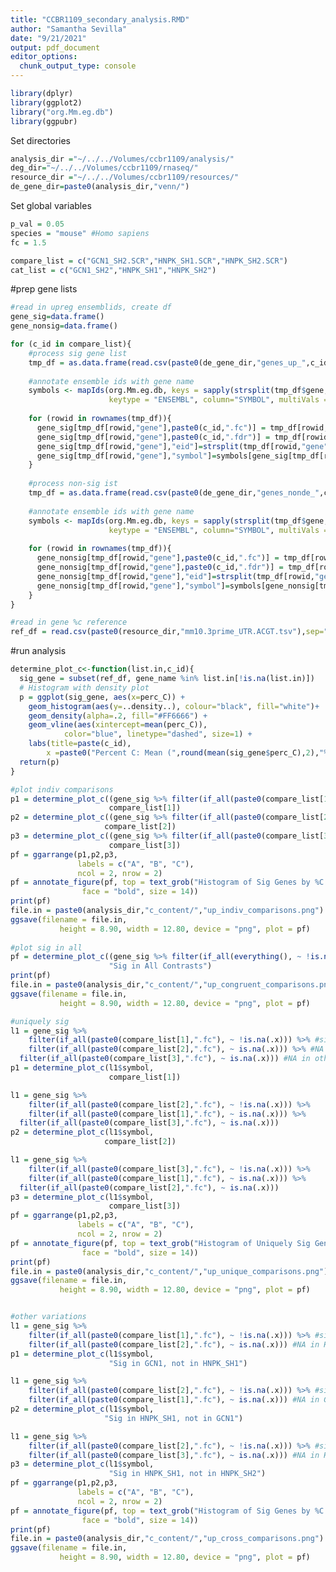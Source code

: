 ```yaml
---
title: "CCBR1109_secondary_analysis.RMD"
author: "Samantha Sevilla"
date: "9/21/2021"
output: pdf_document
editor_options: 
  chunk_output_type: console
---
```


```r
library(dplyr)
library(ggplot2)
library("org.Mm.eg.db")
library(ggpubr)
```

Set directories
```r
analysis_dir ="~/../../Volumes/ccbr1109/analysis/"
deg_dir="~/../../Volumes/ccbr1109/rnaseq/"
resource_dir ="~/../../Volumes/ccbr1109/resources/"
de_gene_dir=paste0(analysis_dir,"venn/")
```

Set global variables
```r
p_val = 0.05
species = "mouse" #Homo sapiens
fc = 1.5

compare_list = c("GCN1_SH2.SCR","HNPK_SH1.SCR","HNPK_SH2.SCR")
cat_list = c("GCN1_SH2","HNPK_SH1","HNPK_SH2")

```

#prep gene lists
```r
#read in upreg ensemblids, create df
gene_sig=data.frame()
gene_nonsig=data.frame()

for (c_id in compare_list){
    #process sig gene list
    tmp_df = as.data.frame(read.csv(paste0(de_gene_dir,"genes_up_",c_id,".csv")))
    
    #annotate ensemble ids with gene name
    symbols <- mapIds(org.Mm.eg.db, keys = sapply(strsplit(tmp_df$gene,".", fixed=TRUE), `[`, 1),
                      keytype = "ENSEMBL", column="SYMBOL", multiVals = "first")
    
    for (rowid in rownames(tmp_df)){
      gene_sig[tmp_df[rowid,"gene"],paste0(c_id,".fc")] = tmp_df[rowid,paste0(c_id,".fc")] 
      gene_sig[tmp_df[rowid,"gene"],paste0(c_id,".fdr")] = tmp_df[rowid,paste0(c_id,".fdr")]
      gene_sig[tmp_df[rowid,"gene"],"eid"]=strsplit(tmp_df[rowid,"gene"],".",fixed=TRUE)[[1]][1]
      gene_sig[tmp_df[rowid,"gene"],"symbol"]=symbols[gene_sig[tmp_df[rowid,"gene"],"eid"]][[1]]
    }
    
    #process non-sig ist
    tmp_df = as.data.frame(read.csv(paste0(de_gene_dir,"genes_nonde_",c_id,".csv")))
    
    #annotate ensemble ids with gene name
    symbols <- mapIds(org.Mm.eg.db, keys = sapply(strsplit(tmp_df$gene,".", fixed=TRUE), `[`, 1),
                      keytype = "ENSEMBL", column="SYMBOL", multiVals = "first")
    
    for (rowid in rownames(tmp_df)){
      gene_nonsig[tmp_df[rowid,"gene"],paste0(c_id,".fc")] = tmp_df[rowid,paste0(c_id,".fc")] 
      gene_nonsig[tmp_df[rowid,"gene"],paste0(c_id,".fdr")] = tmp_df[rowid,paste0(c_id,".fdr")]
      gene_nonsig[tmp_df[rowid,"gene"],"eid"]=strsplit(tmp_df[rowid,"gene"],".",fixed=TRUE)[[1]][1]
      gene_nonsig[tmp_df[rowid,"gene"],"symbol"]=symbols[gene_nonsig[tmp_df[rowid,"gene"],"eid"]][[1]]
    }
}

#read in gene %c reference
ref_df = read.csv(paste0(resource_dir,"mm10.3prime_UTR.ACGT.tsv"),sep="\t")
```

#run analysis
```r
determine_plot_c<-function(list.in,c_id){
  sig_gene = subset(ref_df, gene_name %in% list.in[!is.na(list.in)])
  # Histogram with density plot
  p = ggplot(sig_gene, aes(x=perc_C)) + 
    geom_histogram(aes(y=..density..), colour="black", fill="white")+
    geom_density(alpha=.2, fill="#FF6666") +
    geom_vline(aes(xintercept=mean(perc_C)),
            color="blue", linetype="dashed", size=1) + 
    labs(title=paste(c_id),
        x =paste0("Percent C: Mean (",round(mean(sig_gene$perc_C),2),"%)"))
  return(p)
}

#plot indiv comparisons
p1 = determine_plot_c((gene_sig %>% filter(if_all(paste0(compare_list[1],".fc"), ~ !is.na(.x))))$symbol,
                      compare_list[1])
p2 = determine_plot_c((gene_sig %>% filter(if_all(paste0(compare_list[2],".fc"), ~ !is.na(.x))))$symbol,
                     compare_list[2])
p3 = determine_plot_c((gene_sig %>% filter(if_all(paste0(compare_list[3],".fc"), ~ !is.na(.x))))$symbol,
                      compare_list[3])
pf = ggarrange(p1,p2,p3,
               labels = c("A", "B", "C"),
               ncol = 2, nrow = 2)
pf = annotate_figure(pf, top = text_grob("Histogram of Sig Genes by %C and Number of Genes", 
                face = "bold", size = 14))
print(pf)
file.in = paste0(analysis_dir,"c_content/","up_indiv_comparisons.png")
ggsave(filename = file.in, 
           height = 8.90, width = 12.80, device = "png", plot = pf)
    
#plot sig in all
pf = determine_plot_c((gene_sig %>% filter(if_all(everything(), ~ !is.na(.x))))$symbol,
                      "Sig in All Contrasts")
print(pf)
file.in = paste0(analysis_dir,"c_content/","up_congruent_comparisons.png")
ggsave(filename = file.in, 
           height = 8.90, width = 12.80, device = "png", plot = pf)

#uniquely sig
l1 = gene_sig %>% 
    filter(if_all(paste0(compare_list[1],".fc"), ~ !is.na(.x))) %>% #significant in contrast
    filter(if_all(paste0(compare_list[2],".fc"), ~ is.na(.x))) %>% #NA in other contrast
  filter(if_all(paste0(compare_list[3],".fc"), ~ is.na(.x))) #NA in other contrast
p1 = determine_plot_c(l1$symbol,
                      compare_list[1])

l1 = gene_sig %>% 
    filter(if_all(paste0(compare_list[2],".fc"), ~ !is.na(.x))) %>%
    filter(if_all(paste0(compare_list[1],".fc"), ~ is.na(.x))) %>%
  filter(if_all(paste0(compare_list[3],".fc"), ~ is.na(.x)))
p2 = determine_plot_c(l1$symbol,
                     compare_list[2])

l1 = gene_sig %>% 
    filter(if_all(paste0(compare_list[3],".fc"), ~ !is.na(.x))) %>%
    filter(if_all(paste0(compare_list[1],".fc"), ~ is.na(.x))) %>%
  filter(if_all(paste0(compare_list[2],".fc"), ~ is.na(.x)))
p3 = determine_plot_c(l1$symbol,
                      compare_list[3])
pf = ggarrange(p1,p2,p3,
               labels = c("A", "B", "C"),
               ncol = 2, nrow = 2)
pf = annotate_figure(pf, top = text_grob("Histogram of Uniquely Sig Genes by %C and Number of Genes", 
                face = "bold", size = 14))
print(pf)
file.in = paste0(analysis_dir,"c_content/","up_unique_comparisons.png")
ggsave(filename = file.in, 
           height = 8.90, width = 12.80, device = "png", plot = pf)


#other variations
l1 = gene_sig %>% 
    filter(if_all(paste0(compare_list[1],".fc"), ~ !is.na(.x))) %>% #significant in GCN1
    filter(if_all(paste0(compare_list[2],".fc"), ~ is.na(.x))) #NA in HNPK_SH1.SCR
p1 = determine_plot_c(l1$symbol,
                      "Sig in GCN1, not in HNPK_SH1")

l1 = gene_sig %>% 
    filter(if_all(paste0(compare_list[2],".fc"), ~ !is.na(.x))) %>% #significant in HNPK_SH1.SCR
    filter(if_all(paste0(compare_list[1],".fc"), ~ is.na(.x))) #NA in GCN1
p2 = determine_plot_c(l1$symbol,
                     "Sig in HNPK_SH1, not in GCN1")

l1 = gene_sig %>% 
    filter(if_all(paste0(compare_list[2],".fc"), ~ !is.na(.x))) %>% #significant in HNPK_SH1.SCR
    filter(if_all(paste0(compare_list[3],".fc"), ~ is.na(.x))) #NA in HNPK_SH2.SCR
p3 = determine_plot_c(l1$symbol,
                      "Sig in HNPK_SH1, not in HNPK_SH2")
pf = ggarrange(p1,p2,p3,
               labels = c("A", "B", "C"),
               ncol = 2, nrow = 2)
pf = annotate_figure(pf, top = text_grob("Histogram of Sig Genes by %C and Number of Genes", 
                face = "bold", size = 14))
print(pf)
file.in = paste0(analysis_dir,"c_content/","up_cross_comparisons.png")
ggsave(filename = file.in, 
           height = 8.90, width = 12.80, device = "png", plot = pf)
```

